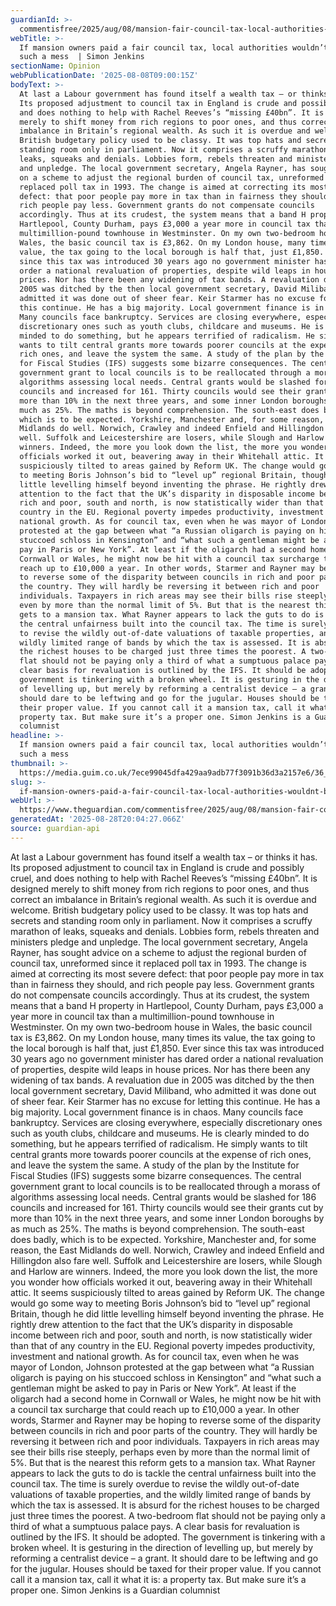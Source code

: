 ```yaml
---
guardianId: >-
  commentisfree/2025/aug/08/mansion-fair-council-tax-local-authorities-angela-rayner
webTitle: >-
  If mansion owners paid a fair council tax, local authorities wouldn’t be in
  such a mess  | Simon Jenkins
sectionName: Opinion
webPublicationDate: '2025-08-08T09:00:15Z'
bodyText: >-
  At last a Labour government has found itself a wealth tax – or thinks it has.
  Its proposed adjustment to council tax in England is crude and possibly cruel,
  and does nothing to help with Rachel Reeves’s “missing £40bn”. It is designed
  merely to shift money from rich regions to poor ones, and thus correct an
  imbalance in Britain’s regional wealth. As such it is overdue and welcome.
  British budgetary policy used to be classy. It was top hats and secrets and
  standing room only in parliament. Now it comprises a scruffy marathon of
  leaks, squeaks and denials. Lobbies form, rebels threaten and ministers pledge
  and unpledge. The local government secretary, Angela Rayner, has sought advice
  on a scheme to adjust the regional burden of council tax, unreformed since it
  replaced poll tax in 1993. The change is aimed at correcting its most severe
  defect: that poor people pay more in tax than in fairness they should, and
  rich people pay less. Government grants do not compensate councils
  accordingly. Thus at its crudest, the system means that a band H property in
  Hartlepool, County Durham, pays £3,000 a year more in council tax than a
  multimillion-pound townhouse in Westminster. On my own two-bedroom house in
  Wales, the basic council tax is £3,862. On my London house, many times its
  value, the tax going to the local borough is half that, just £1,850. Ever
  since this tax was introduced 30 years ago no government minister has dared
  order a national revaluation of properties, despite wild leaps in house
  prices. Nor has there been any widening of tax bands. A revaluation due in
  2005 was ditched by the then local government secretary, David Miliband, who
  admitted it was done out of sheer fear. Keir Starmer has no excuse for letting
  this continue. He has a big majority. Local government finance is in chaos.
  Many councils face bankruptcy. Services are closing everywhere, especially
  discretionary ones such as youth clubs, childcare and museums. He is clearly
  minded to do something, but he appears terrified of radicalism. He simply
  wants to tilt central grants more towards poorer councils at the expense of
  rich ones, and leave the system the same. A study of the plan by the Institute
  for Fiscal Studies (IFS) suggests some bizarre consequences. The central
  government grant to local councils is to be reallocated through a morass of
  algorithms assessing local needs. Central grants would be slashed for 186
  councils and increased for 161. Thirty councils would see their grants cut by
  more than 10% in the next three years, and some inner London boroughs by as
  much as 25%. The maths is beyond comprehension. The south-east does badly,
  which is to be expected. Yorkshire, Manchester and, for some reason, the East
  Midlands do well. Norwich, Crawley and indeed Enfield and Hillingdon also fare
  well. Suffolk and Leicestershire are losers, while Slough and Harlow are
  winners. Indeed, the more you look down the list, the more you wonder how
  officials worked it out, beavering away in their Whitehall attic. It seems
  suspiciously tilted to areas gained by Reform UK. The change would go some way
  to meeting Boris Johnson’s bid to “level up” regional Britain, though he did
  little levelling himself beyond inventing the phrase. He rightly drew
  attention to the fact that the UK’s disparity in disposable income between
  rich and poor, south and north, is now statistically wider than that of any
  country in the EU. Regional poverty impedes productivity, investment and
  national growth. As for council tax, even when he was mayor of London, Johnson
  protested at the gap between what “a Russian oligarch is paying on his
  stuccoed schloss in Kensington” and “what such a gentleman might be asked to
  pay in Paris or New York”. At least if the oligarch had a second home in
  Cornwall or Wales, he might now be hit with a council tax surcharge that could
  reach up to £10,000 a year. In other words, Starmer and Rayner may be hoping
  to reverse some of the disparity between councils in rich and poor parts of
  the country. They will hardly be reversing it between rich and poor
  individuals. Taxpayers in rich areas may see their bills rise steeply, perhaps
  even by more than the normal limit of 5%. But that is the nearest this reform
  gets to a mansion tax. What Rayner appears to lack the guts to do is tackle
  the central unfairness built into the council tax. The time is surely overdue
  to revise the wildly out-of-date valuations of taxable properties, and the
  wildly limited range of bands by which the tax is assessed. It is absurd for
  the richest houses to be charged just three times the poorest. A two-bedroom
  flat should not be paying only a third of what a sumptuous palace pays. A
  clear basis for revaluation is outlined by the IFS. It should be adopted. The
  government is tinkering with a broken wheel. It is gesturing in the direction
  of levelling up, but merely by reforming a centralist device – a grant. It
  should dare to be leftwing and go for the jugular. Houses should be taxed for
  their proper value. If you cannot call it a mansion tax, call it what it is: a
  property tax. But make sure it’s a proper one. Simon Jenkins is a Guardian
  columnist
headline: >-
  If mansion owners paid a fair council tax, local authorities wouldn’t be in
  such a mess 
thumbnail: >-
  https://media.guim.co.uk/7ece99045dfa429aa9adb77f3091b36d3a2157e6/36_0_4269_3414/500.jpg
slug: >-
  if-mansion-owners-paid-a-fair-council-tax-local-authorities-wouldnt-be-in-such-a-mess-or-simon-jenkins
webUrl: >-
  https://www.theguardian.com/commentisfree/2025/aug/08/mansion-fair-council-tax-local-authorities-angela-rayner
generatedAt: '2025-08-28T20:04:27.066Z'
source: guardian-api
---
```

At last a Labour government has found itself a wealth tax – or thinks it has. Its proposed adjustment to council tax in England is crude and possibly cruel, and does nothing to help with Rachel Reeves’s “missing £40bn”. It is designed merely to shift money from rich regions to poor ones, and thus correct an imbalance in Britain’s regional wealth. As such it is overdue and welcome. British budgetary policy used to be classy. It was top hats and secrets and standing room only in parliament. Now it comprises a scruffy marathon of leaks, squeaks and denials. Lobbies form, rebels threaten and ministers pledge and unpledge. The local government secretary, Angela Rayner, has sought advice on a scheme to adjust the regional burden of council tax, unreformed since it replaced poll tax in 1993. The change is aimed at correcting its most severe defect: that poor people pay more in tax than in fairness they should, and rich people pay less. Government grants do not compensate councils accordingly. Thus at its crudest, the system means that a band H property in Hartlepool, County Durham, pays £3,000 a year more in council tax than a multimillion-pound townhouse in Westminster. On my own two-bedroom house in Wales, the basic council tax is £3,862. On my London house, many times its value, the tax going to the local borough is half that, just £1,850. Ever since this tax was introduced 30 years ago no government minister has dared order a national revaluation of properties, despite wild leaps in house prices. Nor has there been any widening of tax bands. A revaluation due in 2005 was ditched by the then local government secretary, David Miliband, who admitted it was done out of sheer fear. Keir Starmer has no excuse for letting this continue. He has a big majority. Local government finance is in chaos. Many councils face bankruptcy. Services are closing everywhere, especially discretionary ones such as youth clubs, childcare and museums. He is clearly minded to do something, but he appears terrified of radicalism. He simply wants to tilt central grants more towards poorer councils at the expense of rich ones, and leave the system the same. A study of the plan by the Institute for Fiscal Studies (IFS) suggests some bizarre consequences. The central government grant to local councils is to be reallocated through a morass of algorithms assessing local needs. Central grants would be slashed for 186 councils and increased for 161. Thirty councils would see their grants cut by more than 10% in the next three years, and some inner London boroughs by as much as 25%. The maths is beyond comprehension. The south-east does badly, which is to be expected. Yorkshire, Manchester and, for some reason, the East Midlands do well. Norwich, Crawley and indeed Enfield and Hillingdon also fare well. Suffolk and Leicestershire are losers, while Slough and Harlow are winners. Indeed, the more you look down the list, the more you wonder how officials worked it out, beavering away in their Whitehall attic. It seems suspiciously tilted to areas gained by Reform UK. The change would go some way to meeting Boris Johnson’s bid to “level up” regional Britain, though he did little levelling himself beyond inventing the phrase. He rightly drew attention to the fact that the UK’s disparity in disposable income between rich and poor, south and north, is now statistically wider than that of any country in the EU. Regional poverty impedes productivity, investment and national growth. As for council tax, even when he was mayor of London, Johnson protested at the gap between what “a Russian oligarch is paying on his stuccoed schloss in Kensington” and “what such a gentleman might be asked to pay in Paris or New York”. At least if the oligarch had a second home in Cornwall or Wales, he might now be hit with a council tax surcharge that could reach up to £10,000 a year. In other words, Starmer and Rayner may be hoping to reverse some of the disparity between councils in rich and poor parts of the country. They will hardly be reversing it between rich and poor individuals. Taxpayers in rich areas may see their bills rise steeply, perhaps even by more than the normal limit of 5%. But that is the nearest this reform gets to a mansion tax. What Rayner appears to lack the guts to do is tackle the central unfairness built into the council tax. The time is surely overdue to revise the wildly out-of-date valuations of taxable properties, and the wildly limited range of bands by which the tax is assessed. It is absurd for the richest houses to be charged just three times the poorest. A two-bedroom flat should not be paying only a third of what a sumptuous palace pays. A clear basis for revaluation is outlined by the IFS. It should be adopted. The government is tinkering with a broken wheel. It is gesturing in the direction of levelling up, but merely by reforming a centralist device – a grant. It should dare to be leftwing and go for the jugular. Houses should be taxed for their proper value. If you cannot call it a mansion tax, call it what it is: a property tax. But make sure it’s a proper one. Simon Jenkins is a Guardian columnist
